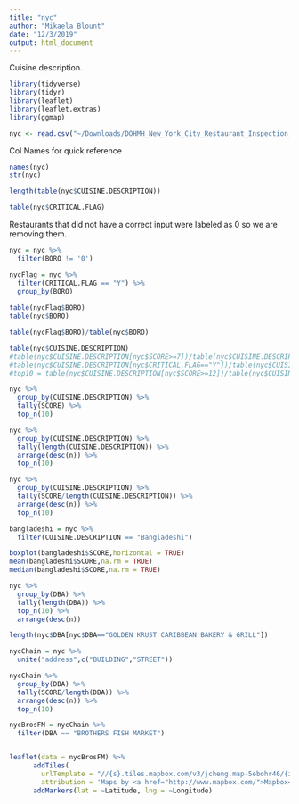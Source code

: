 ```yaml
---
title: "nyc"
author: "Mikaela Blount"
date: "12/3/2019"
output: html_document
---
```

Cuisine description.

```r
library(tidyverse)
library(tidyr)
library(leaflet)
library(leaflet.extras)
library(ggmap)
```


```r
nyc <- read.csv("~/Downloads/DOHMH_New_York_City_Restaurant_Inspection_Results.csv")
```

Col Names for quick reference
```r
names(nyc)
str(nyc)
```

```r
length(table(nyc$CUISINE.DESCRIPTION))

table(nyc$CRITICAL.FLAG)
```

Restaurants that did not have a correct input were labeled as 0 so we are removing them.
```r
nyc = nyc %>%
  filter(BORO != '0')

```


```r
nycFlag = nyc %>%
  filter(CRITICAL.FLAG == "Y") %>%
  group_by(BORO) 
  
table(nycFlag$BORO)
table(nyc$BORO)

table(nycFlag$BORO)/table(nyc$BORO)

```


```r
table(nyc$CUISINE.DESCRIPTION)
#table(nyc$CUISINE.DESCRIPTION[nyc$SCORE>=7])/table(nyc$CUISINE.DESCRIPTION)
#table(nyc$CUISINE.DESCRIPTION[nyc$CRITICAL.FLAG=="Y"])/table(nyc$CUISINE.DESCRIPTION)
#top10 = table(nyc$CUISINE.DESCRIPTION[nyc$SCORE>=12])/table(nyc$CUISINE.DESCRIPTION)
```


```r
nyc %>%
  group_by(CUISINE.DESCRIPTION) %>%
  tally(SCORE) %>%
  top_n(10)

nyc %>%
  group_by(CUISINE.DESCRIPTION) %>%
  tally(length(CUISINE.DESCRIPTION)) %>%
  arrange(desc(n)) %>%
  top_n(10)
```

```r
nyc %>%
  group_by(CUISINE.DESCRIPTION) %>%
  tally(SCORE/length(CUISINE.DESCRIPTION)) %>%
  arrange(desc(n)) %>%
  top_n(10)

```


```r
bangladeshi = nyc %>%
  filter(CUISINE.DESCRIPTION == "Bangladeshi")

boxplot(bangladeshi$SCORE,horizontal = TRUE)
mean(bangladeshi$SCORE,na.rm = TRUE)
median(bangladeshi$SCORE,na.rm = TRUE)
```


```r
nyc %>%
  group_by(DBA) %>%
  tally(length(DBA)) %>%
  top_n(10) %>%
  arrange(desc(n))

length(nyc$DBA[nyc$DBA=="GOLDEN KRUST CARIBBEAN BAKERY & GRILL"])
```


```r
nycChain = nyc %>%
  unite("address",c("BUILDING","STREET"))
```


```r
nycChain %>%
  group_by(DBA) %>%
  tally(SCORE/length(DBA)) %>%
  arrange(desc(n)) %>%
  top_n(10)
```



```r
nycBrosFM = nycChain %>%
  filter(DBA == "BROTHERS FISH MARKET")


leaflet(data = nycBrosFM) %>%
      addTiles(
        urlTemplate = "//{s}.tiles.mapbox.com/v3/jcheng.map-5ebohr46/{z}/{x}/{y}.png",
        attribution = 'Maps by <a href="http://www.mapbox.com/">Mapbox</a>') %>%
      addMarkers(lat = ~Latitude, lng = ~Longitude)

```




